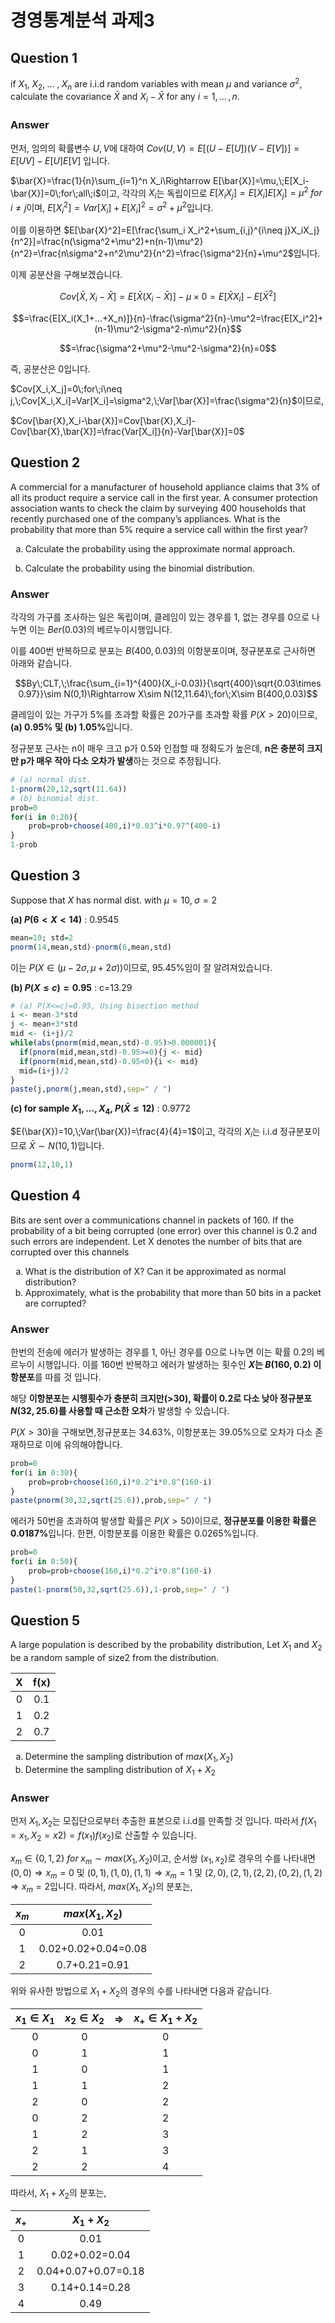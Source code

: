 # 경영통계분석 과제3 {.unnumbered}

## Question 1

if $X_1,\;X_2,\;...\;,\;X_n$ are i.i.d random variables with mean $\mu$ and variance $\sigma^2$, calculate the covariance $\bar{X}$ and $X_i-\bar{X}$ for any $i=1,\,...\,,n$.

### Answer

먼저, 임의의 확률변수 $U, V$에 대하여 $Cov(U,V)=E[(U-E[U])(V-E[V])]=E[UV]-E[U]E[V]$ 입니다.

$\bar{X}=\frac{1}{n}\sum_{i=1}^n X_i\Rightarrow E[\bar{X}]=\mu,\;E[X_i-\bar{X}]=0\;for\;all\;i$이고, 각각의 $X_i$는 독립이므로 $E[X_iX_j]=E[X_i]E[X_j]=\mu^2\;for\;i\neq j$이며, $E[X_i^2]=Var[X_i]+E[X_i]^2=\sigma^2+\mu^2$입니다.

이를 이용하면 $E[\bar{X}^2]=E[\frac{\sum_i X_i^2+\sum_{i,j}^{i\neq j}X_iX_j}{n^2}]=\frac{n(\sigma^2+\mu^2)+n(n-1)\mu^2}{n^2}=\frac{n\sigma^2+n^2\mu^2}{n^2}=\frac{\sigma^2}{n}+\mu^2$입니다.

이제 공분산을 구해보겠습니다.

$$Cov[\bar{X},X_i-\bar{X}]=E[\bar{X}(X_i-\bar{X})]-\mu\times 0=E[\bar{X}X_i]-E[\bar{X}^2]$$

$$=\frac{E[X_i(X_1+...+X_n)]}{n}-\frac{\sigma^2}{n}-\mu^2=\frac{E[X_i^2]+(n-1)\mu^2-\sigma^2-n\mu^2}{n}$$

$$=\frac{\sigma^2+\mu^2-\mu^2-\sigma^2}{n}=0$$

즉, 공분산은 0입니다.

::: {.callout-note title="간결한 풀이방법"}
$Cov[X_i,X_j]=0\;for\;i\neq j,\;Cov[X_i,X_i]=Var[X_i]=\sigma^2,\;Var[\bar{X}]=\frac{\sigma^2}{n}$이므로,

$Cov[\bar{X},X_i-\bar{X}]=Cov[\bar{X},X_i]-Cov[\bar{X},\bar{X}]=\frac{Var[X_i]}{n}-Var[\bar{X}]=0$
:::

## Question 2

A commercial for a manufacturer of household appliance claims that 3% of all its product require 
a service call in the first year. A consumer protection association wants to check the claim by 
surveying 400 households that recently purchased one of the company’s appliances. What is the 
probability that more than 5% require a service call within the first year?

(a) Calculate the probability using the approximate normal approach. 

(b) Calculate the probability using the binomial distribution.

### Answer

각각의 가구를 조사하는 일은 독립이며, 클레임이 있는 경우를 1, 없는 경우를 0으로 나누면 이는 $Ber(0.03)$의 베르누이시행입니다.

이를 400번 반복하므로 분포는 $B(400,0.03)$의 이항분포이며, 정규분포로 근사하면 아래와 같습니다.

$$By\;CLT,\;\frac{\sum_{i=1}^{400}(X_i-0.03)}{\sqrt{400}\sqrt{0.03\times 0.97}}\sim N(0,1)\Rightarrow X\sim N(12,11.64)\;for\;X\sim B(400,0.03)$$

클레임이 있는 가구가 5%를 초과할 확률은 20가구를 초과할 확률 $P(X>20)$이므로, **(a) 0.95% 및 (b) 1.05%**입니다.

정규분포 근사는 n이 매우 크고 p가 0.5와 인접할 때 정확도가 높은데, **n은 충분히 크지만 p가 매우 작아 다소 오차가 발생**하는 것으로 추정됩니다.

```r
# (a) normal dist.
1-pnorm(20,12,sqrt(11.64))
# (b) binomial dist.
prob=0
for(i in 0:20){
    prob=prob+choose(400,i)*0.03^i*0.97^(400-i)
}
1-prob
```

## Question 3

Suppose that $X$ has normal dist. with $\mu=10,\;\sigma=2$

**(a) $P(6<X<14)$** : 0.9545

```r
mean=10; std=2
pnorm(14,mean,std)-pnorm(6,mean,std)
```

::: {.callout-note}
이는 $P(X\in (\mu-2\sigma,\mu+2\sigma))$이므로, 95.45%임이 잘 알려져있습니다.
:::

**(b) $P(X\leq c)=0.95$** : c=13.29

```r
# (a) P(X<=c)=0.95, Using bisection method
i <- mean-3*std
j <- mean+3*std
mid <- (i+j)/2
while(abs(pnorm(mid,mean,std)-0.95)>0.000001){
  if(pnorm(mid,mean,std)-0.95>=0){j <- mid}
  if(pnorm(mid,mean,std)-0.95<0){i <- mid}
  mid=(i+j)/2
}
paste(j,pnorm(j,mean,std),sep=" / ")
```

**(c) for sample ${X_1,...,X_4}$, $P(\bar{X}\leq 12)$** : 0.9772

$E(\bar{X})=10,\;Var(\bar{X})=\frac{4}{4}=1$이고, 각각의 $X_i$는 i.i.d 정규분포이므로 $\bar{X}\sim N(10,1)$입니다.

```r
pnorm(12,10,1)
```

## Question 4

Bits are sent over a communications channel in packets of 160. If the probability of a bit being 
corrupted (one error) over this channel is 0.2 and such errors are independent. Let X denotes the 
number of bits that are corrupted over this channels

(a) What is the distribution of X? Can it be approximated as normal distribution?
(b) Approximately, what is the probability that more than 50 bits in a packet are corrupted?

### Answer

한번의 전송에 에러가 발생하는 경우를 1, 아닌 경우를 0으로 나누면 이는 확률 0.2의 베르누이 시행입니다. 이를 160번 반복하고 에러가 발생하는 횟수인 **$X$는 $B(160,0.2)$ 이항분포**를 따를 것 입니다.

해당 **이항분포는 시행횟수가 충분히 크지만(>30), 확률이 0.2로 다소 낮아 정규분포 $N(32,25.6)$를 사용할 때 근소한 오차**가 발생할 수 있습니다.

$P(X>30)$을 구해보면,정규분포는 34.63%, 이항분포는 39.05%으로 오차가 다소 존재하므로 이에 유의해야합니다.

```r
prob=0
for(i in 0:30){
    prob=prob+choose(160,i)*0.2^i*0.8^(160-i)
}
paste(pnorm(30,32,sqrt(25.6)),prob,sep=" / ")
```

에러가 50번을 초과하여 발생할 확률은 $P(X>50)$이므로, **정규분포를 이용한 확률은 0.0187%**입니다. 한편, 이항분포를 이용한 확률은 0.0265%입니다.

```r
prob=0
for(i in 0:50){
    prob=prob+choose(160,i)*0.2^i*0.8^(160-i)
}
paste(1-pnorm(50,32,sqrt(25.6)),1-prob,sep=" / ")
```

## Question 5

A large population is described by the probability distribution, Let $X_1$ and $X_2$ be a random sample of size2 from the distribution.

|X|f(x)|
|:--:|:---:|
|0|0.1|
|1|0.2|
|2|0.7|

(a) Determine the sampling distribution of $max(X_1,X_2)$
(b) Determine the sampling distribution of $X_1+X_2$

### Answer

먼저 $X_1,X_2$는 모집단으로부터 추출한 표본으로 i.i.d를 만족할 것 입니다. 따라서 $f(X_1=x_1,X_2=x2)=f(x_1)f(x_2)$로 산출할 수 있습니다.

$x_m\in\{0,1,2\}\;for\;x_m\sim max(X_1,X_2)$이고, 순서쌍 $(x_1,x_2)$로 경우의 수를 나타내면 $(0,0)\Rightarrow x_m=0$ 및 $(0,1),\,(1,0),\,(1,1)\Rightarrow x_m=1$ 및 $(2,0),\,(2,1),\,(2,2),\,(0,2),\,(1,2)\Rightarrow x_m=2$입니다. 따라서, $max(X_1,X_2)$의 분포는,

|$x_m$|$max(X_1,X_2)$|
|:----:|:----:|
|0|0.01|
|1|0.02+0.02+0.04=0.08|
|2|0.7+0.21=0.91|

위와 유사한 방법으로 $X_1+X_2$의 경우의 수를 나타내면 다음과 같습니다.

|$x_1\in X_1$|$x_2\in X_2$|$\Rightarrow$|$x_+\in X_1+X_2$|
|:----:|:----:|:----:|:----:|
|0|0||0|
|0|1||1|
|1|0||1|
|1|1||2|
|2|0||2|
|0|2||2|
|1|2||3|
|2|1||3|
|2|2||4|

따라서, $X_1+X_2$의 분포는,

|$x_+$|$X_1+X_2$|
|:----:|:----:|
|0|0.01|
|1|0.02+0.02=0.04|
|2|0.04+0.07+0.07=0.18|
|3|0.14+0.14=0.28|
|4|0.49|